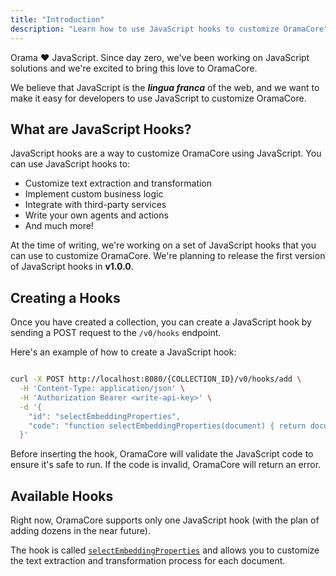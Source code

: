 ```yaml
---
title: "Introduction"
description: "Learn how to use JavaScript hooks to customize OramaCore"
---
```


Orama ❤️ JavaScript. Since day zero, we've been working on JavaScript solutions and we're excited to bring this love to OramaCore.

We believe that JavaScript is the _**lingua franca**_ of the web, and we want to make it easy for developers to use JavaScript to customize OramaCore.

## What are JavaScript Hooks?

JavaScript hooks are a way to customize OramaCore using JavaScript. You can use JavaScript hooks to:

- Customize text extraction and transformation
- Implement custom business logic
- Integrate with third-party services
- Write your own agents and actions
- And much more!

At the time of writing, we're working on a set of JavaScript hooks that you can use to customize OramaCore. We're planning to release the first version of JavaScript hooks in **v1.0.0**.

## Creating a Hooks

Once you have created a collection, you can create a JavaScript hook by sending a POST request to the `/v0/hooks` endpoint.

Here's an example of how to create a JavaScript hook:

```bash

curl -X POST http://localhost:8080/{COLLECTION_ID}/v0/hooks/add \
  -H 'Content-Type: application/json' \
  -H 'Authorization Bearer <write-api-key>' \
  -d '{
    "id": "selectEmbeddingProperties",
    "code": "function selectEmbeddingProperties(document) { return document.title; }"
  }'
```

Before inserting the hook, OramaCore will validate the JavaScript code to ensure it's safe to run. If the code is invalid, OramaCore will return an error.

## Available Hooks

Right now, OramaCore supports only one JavaScript hook (with the plan of adding dozens in the near future).

The hook is called [`selectEmbeddingProperties`](/docs/customizations/javascript-hooks/selectEmbeddingProperties) and allows you to customize the text extraction and transformation process for each document.
